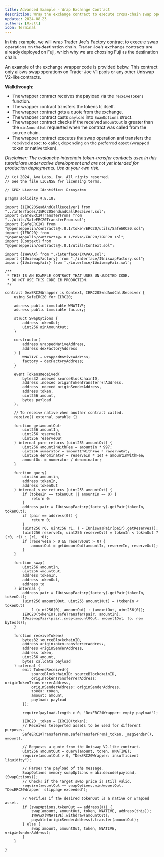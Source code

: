 ```yaml
---
title: Advanced Example - Wrap Exchange Contract
description: Wrap the exchange contract to execute cross-chain swap operations.
updated: 2024-08-23
authors: [0xstt]
icon: Terminal
---
```


In this example, we will wrap Trader Joe's Factory contract to execute swap operations on the destination chain. Trader Joe's exchange contracts are already deployed on Fuji, which why we are choosing Fuji as the destination chain.

An example of the exchange wrapper code is provided below. This contract only allows swap operations on Trader Joe V1 pools or any other Uniswap V2-like contracts.

**Walkthrough**:

- The wrapper contract receives the payload via the `receiveTokens` function.
- The wrapper contract transfers the tokens to itself.
- The wrapper contract gets a quote from the exchange.
- The wrapper contract casts `payload` into `SwapOptions` struct.
- The wrapper contract checks if the received `amountOut` is greater than the `minAmountOut` requested when the contract was called from the source chain.
- The wrapper contract executes the swap operation and transfers the received asset to caller, depending on the preferred asset (wrapped token or native token).

_Disclaimer: The avalanche-interchain-token-transfer contracts used in this tutorial are under active development and are not yet intended for production deployments. Use at your own risk._

```solidity  title="src/interchain-token-transfer/4-send-and-call/DexERC20Wrapper.sol"
// (c) 2024, Ava Labs, Inc. All rights reserved.
// See the file LICENSE for licensing terms.

// SPDX-License-Identifier: Ecosystem

pragma solidity 0.8.18;

import {IERC20SendAndCallReceiver} from "../interfaces/IERC20SendAndCallReceiver.sol";
import {SafeERC20TransferFrom} from "../utils/SafeERC20TransferFrom.sol";
import {SafeERC20} from "@openzeppelin/contracts@4.8.1/token/ERC20/utils/SafeERC20.sol";
import {IERC20} from "@openzeppelin/contracts@4.8.1/token/ERC20/IERC20.sol";
import {Context} from "@openzeppelin/contracts@4.8.1/utils/Context.sol";

import {IWAVAX} from "./interface/IWAVAX.sol";
import {IUniswapFactory} from "./interface/IUniswapFactory.sol";
import {IUniswapPair} from "./interface/IUniswapPair.sol";

/**
 * THIS IS AN EXAMPLE CONTRACT THAT USES UN-AUDITED CODE.
 * DO NOT USE THIS CODE IN PRODUCTION.
 */

contract DexERC20Wrapper is Context, IERC20SendAndCallReceiver {
    using SafeERC20 for IERC20;

    address public immutable WNATIVE;
    address public immutable factory;

    struct SwapOptions {
        address tokenOut;
        uint256 minAmountOut;
    }

    constructor(
        address wrappedNativeAddress,
        address dexFactoryAddress
    ) {
        WNATIVE = wrappedNativeAddress;
        factory = dexFactoryAddress;
    }

    event TokensReceived(
        bytes32 indexed sourceBlockchainID,
        address indexed originTokenTransferrerAddress,
        address indexed originSenderAddress,
        address token,
        uint256 amount,
        bytes payload
    );

    // To receive native when another contract called.
    receive() external payable {}

    function getAmountOut(
        uint256 amountIn,
        uint256 reserveIn,
        uint256 reserveOut
    ) internal pure returns (uint256 amountOut) {
        uint256 amountInWithFee = amountIn * 997;
        uint256 numerator = amountInWithFee * reserveOut;
        uint256 denominator = reserveIn * 1e3 + amountInWithFee;
        amountOut = numerator / denominator;
    }

    function query(
        uint256 amountIn,
        address tokenIn,
        address tokenOut
    ) internal view returns (uint256 amountOut) {
        if (tokenIn == tokenOut || amountIn == 0) {
            return 0;
        }
        address pair = IUniswapFactory(factory).getPair(tokenIn, tokenOut);
        if (pair == address(0)) {
            return 0;
        }
        (uint256 r0, uint256 r1, ) = IUniswapPair(pair).getReserves();
        (uint256 reserveIn, uint256 reserveOut) = tokenIn < tokenOut ? (r0, r1) : (r1, r0);
        if (reserveIn > 0 && reserveOut > 0) {
            amountOut = getAmountOut(amountIn, reserveIn, reserveOut);
        }
    }

    function swap(
        uint256 amountIn,
        uint256 amountOut,
        address tokenIn,
        address tokenOut,
        address to
    ) internal {
        address pair = IUniswapFactory(factory).getPair(tokenIn, tokenOut);
        (uint256 amount0Out, uint256 amount1Out) = (tokenIn < tokenOut)
            ? (uint256(0), amountOut) : (amountOut, uint256(0));
        IERC20(tokenIn).safeTransfer(pair, amountIn);
        IUniswapPair(pair).swap(amount0Out, amount1Out, to, new bytes(0));
    }

    function receiveTokens(
        bytes32 sourceBlockchainID,
        address originTokenTransferrerAddress,
        address originSenderAddress,
        address token,
        uint256 amount,
        bytes calldata payload
    ) external {
        emit TokensReceived({
            sourceBlockchainID: sourceBlockchainID,
            originTokenTransferrerAddress: originTokenTransferrerAddress,
            originSenderAddress: originSenderAddress,
            token: token,
            amount: amount,
            payload: payload
        });

        require(payload.length > 0, "DexERC20Wrapper: empty payload");

        IERC20 _token = IERC20(token);
        // Receives teleported assets to be used for different purposes.
        SafeERC20TransferFrom.safeTransferFrom(_token, _msgSender(), amount);

        // Requests a quote from the Uniswap V2-like contract.
        uint256 amountOut = query(amount, token, WNATIVE);
        require(amountOut > 0, "DexERC20Wrapper: insufficient liquidity");

        // Parses the payload of the message.
        SwapOptions memory swapOptions = abi.decode(payload, (SwapOptions));
        // Checks if the target swap price is still valid.
        require(amountOut >= swapOptions.minAmountOut, "DexERC20Wrapper: slippage exceeded");
        
        // Verifies if the desired tokenOut is a native or wrapped asset.
        if (swapOptions.tokenOut == address(0)) {
            swap(amount, amountOut, token, WNATIVE, address(this));
            IWAVAX(WNATIVE).withdraw(amountOut);
            payable(originSenderAddress).transfer(amountOut);
        } else {
            swap(amount, amountOut, token, WNATIVE, originSenderAddress);
        }
    }

}
```